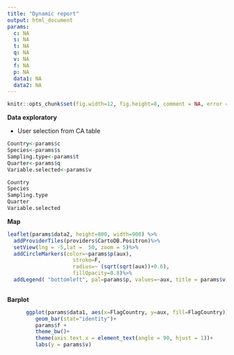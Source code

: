 ```yaml
---
title: "Dynamic report"
output: html_document
params:
  c: NA
  s: NA
  t: NA
  q: NA
  v: NA
  f: NA
  p: NA
  data1: NA
  data2: NA
---
```


```r
knitr::opts_chunk$set(fig.width=12, fig.height=8, comment = NA, error = F,warning = F, message = F)
```

**Data exploratory**

+ User selection from CA table

```r
Country<-params$c
Species<-params$s
Sampling.type<-params$t
Quarter<-params$q
Variable.selected<-params$v
```

```r
Country
Species
Sampling.type
Quarter
Variable.selected

```

**Map**

```r
leaflet(params$data2, height=800, width=900) %>% 
  addProviderTiles(providers$CartoDB.Positron)%>% 
  setView(lng = -5,lat =  50, zoom = 5)%>%
  addCircleMarkers(color=~params$p(aux),
                     stroke=F,
                     radius=~ (sqrt(sqrt(aux))+0.6),
                     fillOpacity=0.8)%>%
  addLegend( "bottomleft", pal=params$p, values=~aux, title = params$v,opacity = 0.8)
  
```

**Barplot**

```r
      ggplot(params$data1, aes(x=FlagCountry, y=aux, fill=FlagCountry)) +
         geom_bar(stat="identity")+
         params$f +
         theme_bw()+
         theme(axis.text.x = element_text(angle = 90, hjust = 1))+
         labs(y = params$v)
```
